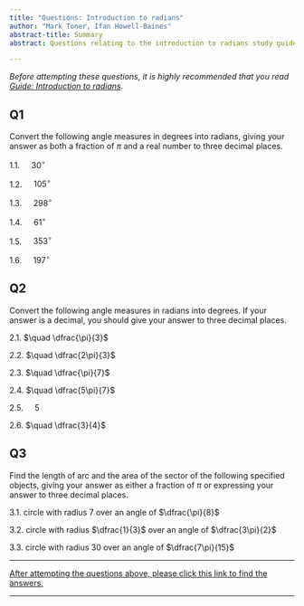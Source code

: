 ```yaml
---
title: "Questions: Introduction to radians"
author: "Mark Toner, Ifan Howell-Baines"
abstract-title: Summary
abstract: Questions relating to the introduction to radians study guide.

---
```


*Before attempting these questions, it is highly recommended that you read [Guide: Introduction to radians](../studyguides/radians.qmd).*

## Q1 {-}

Convert the following angle measures in degrees into radians, giving your answer as both a fraction of $\pi$ and a real number to three decimal places.

1.1. $\quad 30^\circ$
 

1.2. $\quad 105^\circ$
 

1.3. $\quad 298^\circ$
 

1.4. $\quad 61^\circ$
 

1.5. $\quad 353^\circ$
 

1.6. $\quad 197^\circ$
 

## Q2 {-}

Convert the following angle measures in radians into degrees. If your answer is a decimal, you should give your answer to three decimal places.

2.1. $\quad \dfrac{\pi}{3}$
 

2.2. $\quad \dfrac{2\pi}{3}$
 

2.3. $\quad \dfrac{\pi}{7}$
 

2.4. $\quad \dfrac{5\pi}{7}$
 

2.5. $\quad 5$
 

2.6. $\quad \dfrac{3}{4}$
 

## Q3 {-}

Find the length of arc and the area of the sector of the following specified objects, giving your answer as either a fraction of $\pi$ or expressing your answer to three decimal places.

3.1. circle with radius $7$ over an angle of $\dfrac{\pi}{8}$
 

3.2. circle with radius $\dfrac{1}{3}$ over an angle of $\dfrac{3\pi}{2}$
 

3.3. circle with radius $30$ over an angle of $\dfrac{7\pi}{15}$

---

[After attempting the questions above, please click this link to find the answers.](../answers/as-radians.qmd)

---

